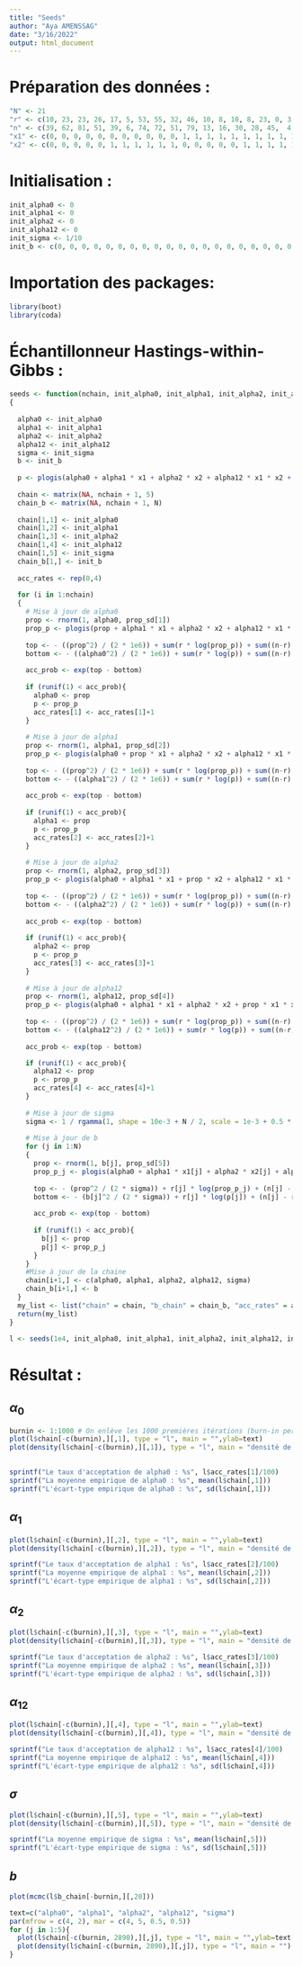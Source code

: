 ```yaml
---
title: "Seeds"
author: "Aya AMENSSAG"
date: "3/16/2022"
output: html_document
---
```

# Préparation des données :
```r
"N" <- 21
"r" <- c(10, 23, 23, 26, 17, 5, 53, 55, 32, 46, 10, 8, 10, 8, 23, 0, 3, 22, 15, 32, 3)
"n" <- c(39, 62, 81, 51, 39, 6, 74, 72, 51, 79, 13, 16, 30, 28, 45,  4, 12, 41, 30, 51, 7)
"x1" <- c(0, 0, 0, 0, 0, 0, 0, 0, 0, 0, 0, 1, 1, 1, 1, 1, 1, 1, 1, 1, 1)
"x2" <- c(0, 0, 0, 0, 0, 1, 1, 1, 1, 1, 1, 0, 0, 0, 0, 0, 1, 1, 1, 1, 1)
```

# Initialisation :
```r
init_alpha0 <- 0
init_alpha1 <- 0
init_alpha2 <- 0
init_alpha12 <- 0
init_sigma <- 1/10
init_b <- c(0, 0, 0, 0, 0, 0, 0, 0, 0, 0, 0, 0, 0, 0, 0, 0, 0, 0, 0, 0, 0)
```

# Importation des packages:
```r
library(boot)
library(coda)
```

# Échantillonneur Hastings-within-Gibbs : 
```r
seeds <- function(nchain, init_alpha0, init_alpha1, init_alpha2, init_alpha12, init_sigma, init_b, prop_sd, x1, x2, N)
{
  
  alpha0 <- init_alpha0
  alpha1 <- init_alpha1
  alpha2 <- init_alpha2
  alpha12 <- init_alpha12
  sigma <- init_sigma
  b <- init_b
  
  p <- plogis(alpha0 + alpha1 * x1 + alpha2 * x2 + alpha12 * x1 * x2 + b)
  
  chain <- matrix(NA, nchain + 1, 5)
  chain_b <- matrix(NA, nchain + 1, N)
  
  chain[1,1] <- init_alpha0
  chain[1,2] <- init_alpha1
  chain[1,3] <- init_alpha2
  chain[1,4] <- init_alpha12
  chain[1,5] <- init_sigma
  chain_b[1,] <- init_b
  
  acc_rates <- rep(0,4)
  
  for (i in 1:nchain)
  {
    # Mise à jour de alpha0
    prop <- rnorm(1, alpha0, prop_sd[1])
    prop_p <- plogis(prop + alpha1 * x1 + alpha2 * x2 + alpha12 * x1 * x2 + b)
    
    top <- - ((prop^2) / (2 * 1e6)) + sum(r * log(prop_p)) + sum((n-r) * log(1 - prop_p))
    bottom <- - ((alpha0^2) / (2 * 1e6)) + sum(r * log(p)) + sum((n-r) * log(1 - p))
    
    acc_prob <- exp(top - bottom)
    
    if (runif(1) < acc_prob){
      alpha0 <- prop
      p <- prop_p
      acc_rates[1] <- acc_rates[1]+1
    }
    
    # Mise à jour de alpha1
    prop <- rnorm(1, alpha1, prop_sd[2])
    prop_p <- plogis(alpha0 + prop * x1 + alpha2 * x2 + alpha12 * x1 * x2 + b)
    
    top <- - ((prop^2) / (2 * 1e6)) + sum(r * log(prop_p)) + sum((n-r) * log(1 - prop_p))
    bottom <- - ((alpha1^2) / (2 * 1e6)) + sum(r * log(p)) + sum((n-r) * log(1 - p))
    
    acc_prob <- exp(top - bottom)
    
    if (runif(1) < acc_prob){
      alpha1 <- prop
      p <- prop_p
      acc_rates[2] <- acc_rates[2]+1
    }
    
    # Mise à jour de alpha2
    prop <- rnorm(1, alpha2, prop_sd[3])
    prop_p <- plogis(alpha0 + alpha1 * x1 + prop * x2 + alpha12 * x1 * x2 + b)
    
    top <- - ((prop^2) / (2 * 1e6)) + sum(r * log(prop_p)) + sum((n-r) * log(1 - prop_p))
    bottom <- - ((alpha2^2) / (2 * 1e6)) + sum(r * log(p)) + sum((n-r) * log(1 - p))
    
    acc_prob <- exp(top - bottom)
    
    if (runif(1) < acc_prob){
      alpha2 <- prop
      p <- prop_p
      acc_rates[3] <- acc_rates[3]+1
    }
    
    # Mise à jour de alpha12
    prop <- rnorm(1, alpha12, prop_sd[4])
    prop_p <- plogis(alpha0 + alpha1 * x1 + alpha2 * x2 + prop * x1 * x2 + b)
    
    top <- - ((prop^2) / (2 * 1e6)) + sum(r * log(prop_p)) + sum((n-r) * log(1 - prop_p))
    bottom <- - ((alpha12^2) / (2 * 1e6)) + sum(r * log(p)) + sum((n-r) * log(1 - p))
    
    acc_prob <- exp(top - bottom)

    if (runif(1) < acc_prob){
      alpha12 <- prop
      p <- prop_p
      acc_rates[4] <- acc_rates[4]+1
    }
    
    # Mise à jour de sigma
    sigma <- 1 / rgamma(1, shape = 10e-3 + N / 2, scale = 1e-3 + 0.5 * sum(b^2)) #change parameters
    
    # Mise à jour de b
    for (j in 1:N)
    {
      prop <- rnorm(1, b[j], prop_sd[5])
      prop_p_j <- plogis(alpha0 + alpha1 * x1[j] + alpha2 * x2[j] + alpha12 * x1[j] * x2[j] + prop)
      
      top <- - (prop^2 / (2 * sigma)) + r[j] * log(prop_p_j) + (n[j] - r[j]) * log(1 - prop_p_j)
      bottom <- - (b[j]^2 / (2 * sigma)) + r[j] * log(p[j]) + (n[j] - r[j]) * log(1 - p[j])
      
      acc_prob <- exp(top - bottom)
      
      if (runif(1) < acc_prob){
        b[j] <- prop
        p[j] <- prop_p_j
      }
    }
    #Mise à jour de la chaine
    chain[i+1,] <- c(alpha0, alpha1, alpha2, alpha12, sigma)
    chain_b[i+1,] <- b
  }
  my_list <- list("chain" = chain, "b_chain" = chain_b, "acc_rates" = acc_rates)
  return(my_list)
}
```


```r
l <- seeds(1e4, init_alpha0, init_alpha1, init_alpha2, init_alpha12, init_sigma, init_b, prop_sd = c(0.25, 0.2, 0.2, 0.3, 0.3), x1, x2, N)
```

# Résultat :

## $\alpha_0$
```r
burnin <- 1:1000 # On enlève les 1000 premières itérations (burn-in period)
plot(l$chain[-c(burnin),][,1], type = "l", main = "",ylab=text)
plot(density(l$chain[-c(burnin),][,1]), type = "l", main = "densité de alpha0")
    
```

```r
sprintf("Le taux d'acceptation de alpha0 : %s", l$acc_rates[1]/100)
sprintf("La moyenne empirique de alpha0 : %s", mean(l$chain[,1]))
sprintf("L'écart-type empirique de alpha0 : %s", sd(l$chain[,1]))
```

## $\alpha_1$
```r
plot(l$chain[-c(burnin),][,2], type = "l", main = "",ylab=text)
plot(density(l$chain[-c(burnin),][,2]), type = "l", main = "densité de alpha1")
```

```r
sprintf("Le taux d'acceptation de alpha1 : %s", l$acc_rates[2]/100)
sprintf("La moyenne empirique de alpha1 : %s", mean(l$chain[,2]))
sprintf("L'écart-type empirique de alpha1 : %s", sd(l$chain[,2]))
```

## $\alpha_2$
```r
plot(l$chain[-c(burnin),][,3], type = "l", main = "",ylab=text)
plot(density(l$chain[-c(burnin),][,3]), type = "l", main = "densité de alpha2")
```

```r
sprintf("Le taux d'acceptation de alpha2 : %s", l$acc_rates[3]/100)
sprintf("La moyenne empirique de alpha2 : %s", mean(l$chain[,3]))
sprintf("L'écart-type empirique de alpha2 : %s", sd(l$chain[,3]))
```

## $\alpha_{12}$
```r
plot(l$chain[-c(burnin),][,4], type = "l", main = "",ylab=text)
plot(density(l$chain[-c(burnin),][,4]), type = "l", main = "densité de alpha12")
```

```r
sprintf("Le taux d'acceptation de alpha12 : %s", l$acc_rates[4]/100)
sprintf("La moyenne empirique de alpha12 : %s", mean(l$chain[,4]))
sprintf("L'écart-type empirique de alpha12 : %s", sd(l$chain[,4]))
```
## $\sigma$
```r
plot(l$chain[-c(burnin),][,5], type = "l", main = "",ylab=text)
plot(density(l$chain[-c(burnin),][,5]), type = "l", main = "densité de sigma")
```

```r
sprintf("La moyenne empirique de sigma : %s", mean(l$chain[,5]))
sprintf("L'écart-type empirique de sigma : %s", sd(l$chain[,5]))
```


## $b$
```r
plot(mcmc(l$b_chain[-burnin,][,20]))
```
```r
text=c("alpha0", "alpha1", "alpha2", "alpha12", "sigma")
par(mfrow = c(4, 2), mar = c(4, 5, 0.5, 0.5))
for (j in 1:5){
  plot(l$chain[-c(burnin, 2890),][,j], type = "l", main = "",ylab=text[j])
  plot(density(l$chain[-c(burnin, 2890),][,j]), type = "l", main = "")
}
    
```


